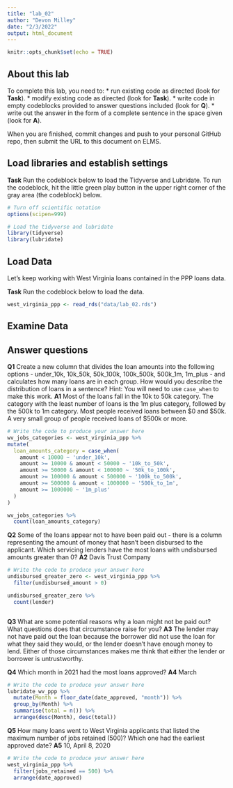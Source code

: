 ```yaml
---
title: "lab_02"
author: "Devon Milley"
date: "2/3/2022"
output: html_document
---
```


```r
knitr::opts_chunk$set(echo = TRUE)
```

## About this lab

To complete this lab, you need to:
* run existing code as directed (look for **Task**).
* modify existing code as directed (look for **Task**).
* write code in empty codeblocks provided to answer questions included (look for **Q**).
* write out the answer in the form of a complete sentence in the space given (look for **A**).

When you are finished, commit changes and push to your personal GitHub repo, then submit the URL to this document on ELMS.

## Load libraries and establish settings

**Task** Run the codeblock below to load the Tidyverse and Lubridate. To run the codeblock, hit the little green play button in the upper right corner of the gray area (the codeblock) below.

```r
# Turn off scientific notation
options(scipen=999)

# Load the tidyverse and lubridate
library(tidyverse)
library(lubridate)
```

## Load Data

Let's keep working with West Virginia loans contained in the PPP loans data.  

**Task** Run the codeblock below to load the data.

```r
west_virginia_ppp <- read_rds("data/lab_02.rds")
```

## Examine Data

## Answer questions

**Q1** Create a new column that divides the loan amounts into the following options - under_10k, 10k_50k, 50k_100k, 100k_500k, 500k_1m, 1m_plus - and calculates how many loans are in each group. How would you describe the distribution of loans in a sentence?
Hint: You will need to use `case_when` to make this work.
**A1** Most of the loans fall in the 10k to 50k category. The category with the least number of loans is the 1m plus category, followed by the 500k to 1m category. Most people received loans between \$0 and \$50k. A very small group of people received loans of \$500k or more.

```r
# Write the code to produce your answer here
wv_jobs_categories <- west_virginia_ppp %>%
mutate(
  loan_amounts_category = case_when(
    amount < 10000 ~ 'under_10k',
    amount >= 10000 & amount < 50000 ~ '10k_to_50k',
    amount >= 50000 & amount < 100000 ~ '50k_to_100k',
    amount >= 100000 & amount < 500000 ~ '100k_to_500k',
    amount >= 500000 & amount < 1000000 ~ '500k_to_1m',
    amount >= 1000000 ~ '1m_plus'
  )
)

wv_jobs_categories %>%
  count(loan_amounts_category)
```

**Q2** Some of the loans appear not to have been paid out - there is a column representing the amount of money that hasn't been disbursed to the applicant. Which servicing lenders have the most loans with undisbursed amounts greater than 0?
**A2** Davis Trust Company

```r
# Write the code to produce your answer here
undisbursed_greater_zero <- west_virginia_ppp %>%
  filter(undisbursed_amount > 0)

undisbursed_greater_zero %>%
  count(lender)



```

**Q3** What are some potential reasons why a loan might not be paid out? What questions does that circumstance raise for you?
**A3** The lender may not have paid out the loan because the borrower did not use the loan for what they said they would, or the lender doesn't have enough money to lend. Either of those circumstances makes me think that either the lender or borrower is untrustworthy. 


**Q4** Which month in 2021 had the most loans approved?
**A4** March

```r
# Write the code to produce your answer here
lubridate_wv_ppp %>%
  mutate(Month = floor_date(date_approved, "month")) %>%
  group_by(Month) %>%
  summarise(total = n()) %>%
  arrange(desc(Month), desc(total))
```

**Q5** How many loans went to West Virginia applicants that listed the maximum number of jobs retained (500)? Which one had the earliest approved date?
**A5** 10, April 8, 2020

```r
# Write the code to produce your answer here
west_virginia_ppp %>%
  filter(jobs_retained == 500) %>%
  arrange(date_approved)

```
